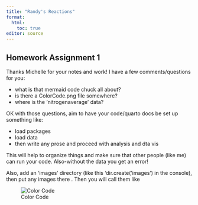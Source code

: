 ```yaml
---
title: "Randy's Reactions"
format: 
  html:
    toc: true
editor: source
---
```


## Homework Assignment 1

Thanks Michelle for your notes and work!  I have a few comments/questions for you:

* what is that mermaid code chuck all about?
* is there a ColorCode.png file somewhere?
* where is the 'nitrogenaverage' data?

OK with those questions, aim to have your code/quarto docs be set up something like:

* load packages 
* load data
* then write any prose and proceed with analysis and dta vis

This will help to organize things and make sure that other people (like me) can run your code.  Also-without the data you get an error!

Also, add an 'images' directory (like this 'dir.create('images') in the console), then put any images there .  Then you will call them like

![Color Code](images/ColorCode.png)


